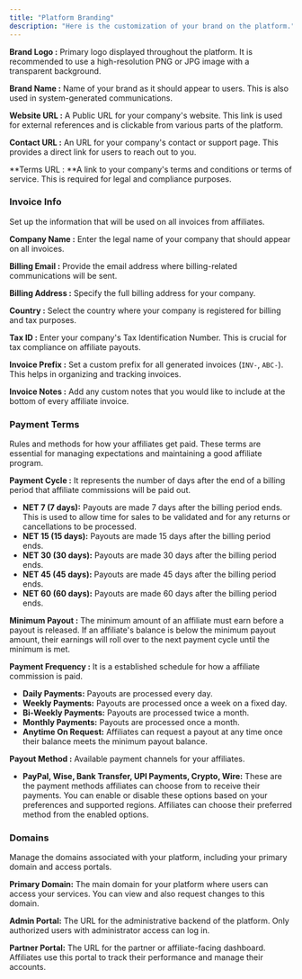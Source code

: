 ```yaml
---
title: "Platform Branding"
description: "Here is the customization of your brand on the platform."
---
```


**Brand Logo :** Primary logo displayed throughout the platform. It is recommended to use a high-resolution PNG or JPG image with a transparent background.

**Brand Name :** Name of your brand as it should appear to users. This is also used in system-generated communications.

**Website URL :** A Public URL for your company's website. This link is used for external references and is clickable from various parts of the platform.

**Contact URL :** An URL for your company's contact or support page. This provides a direct link for users to reach out to you.

\*\*Terms URL : \*\*A link to your company's terms and conditions or terms of service. This is required for legal and compliance purposes.

### **Invoice Info**

Set up the information that will be used on all invoices from affiliates.

**Company Name :** Enter the legal name of your company that should appear on all invoices.

**Billing Email :** Provide the email address where billing-related communications will be sent.

**Billing Address :** Specify the full billing address for your company.

**Country :** Select the country where your company is registered for billing and tax purposes.

**Tax ID :** Enter your company's Tax Identification Number. This is crucial for tax compliance on affiliate payouts.

**Invoice Prefix :** Set a custom prefix for all generated invoices (`INV-`, `ABC-`). This helps in organizing and tracking invoices.

**Invoice Notes :** Add any custom notes that you would like to include at the bottom of every affiliate invoice.

### **Payment Terms**

Rules and methods for how your affiliates get paid. These terms are essential for managing expectations and maintaining a good affiliate program.

**Payment Cycle :** It represents the number of days after the end of a billing period that affiliate commissions will be paid out.

- **NET 7 (7 days):** Payouts are made 7 days after the billing period ends. This is used to allow time for sales to be validated and for any returns or cancellations to be processed.
- **NET 15 (15 days):** Payouts are made 15 days after the billing period ends.
- **NET 30 (30 days):** Payouts are made 30 days after the billing period ends.
- **NET 45 (45 days):** Payouts are made 45 days after the billing period ends.
- **NET 60 (60 days):** Payouts are made 60 days after the billing period ends.

**Minimum Payout :** The minimum amount of an affiliate must earn before a payout is released. If an affiliate's balance is below the minimum payout amount, their earnings will roll over to the next payment cycle until the minimum is met.

**Payment Frequency :** It is a established schedule for how a affiliate commission is paid.

- **Daily Payments:** Payouts are processed every day.
- **Weekly Payments:** Payouts are processed once a week on a fixed day.
- **Bi-Weekly Payments:** Payouts are processed twice a month.
- **Monthly Payments:** Payouts are processed once a month.
- **Anytime On Request:** Affiliates can request a payout at any time once their balance meets the minimum payout balance.

**Payout Method :** Available payment channels for your affiliates.

- **PayPal, Wise, Bank Transfer, UPI Payments, Crypto, Wire:** These are the payment methods affiliates can choose from to receive their payments. You can enable or disable these options based on your preferences and supported regions. Affiliates can choose their preferred method from the enabled options.

### **Domains**

Manage the domains associated with your platform, including your primary domain and access portals.

**Primary Domain:** The main domain for your platform where users can access your services. You can view and also request changes to this domain.

**Admin Portal:** The URL for the administrative backend of the platform. Only authorized users with administrator access can log in.

**Partner Portal:** The URL for the partner or affiliate-facing dashboard. Affiliates use this portal to track their performance and manage their accounts.